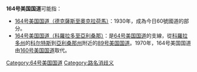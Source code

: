 '''164号美国国道'''可能指：

* [[60号美国国道|164号美国国道（德克薩斯至奧克拉荷馬）]]：1930年，成為今日60號國道的部分。
* [[160号美国国道|164号美国国道（科羅拉多至亞利桑那）]]：是[[64号美国国道|64号美国国道]]的支線，從[[科羅拉多州|科羅拉多州]]的[[科尔特斯_(科罗拉多州)|科尔特斯]]到[[亞利桑那州|亞利桑那州]]附近的[[89号美国国道|89号美国国道]]。1970年，164号美国国道由[[160号美国国道|160号美国国道]]取代。

{{disambig}}

[[Category:64号美国国道|Category:64号美国国道]]
[[Category:路名消歧义|Category:路名消歧义]]